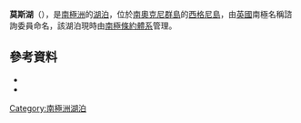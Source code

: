 {{coord|60|42|S|45|37|W|source:GNIS|display=title}}

'''莫斯湖'''（{{lang-en|Moss Lake}}），是[[南極洲|南極洲]]的[[湖泊|湖泊]]，位於[[南奧克尼群島|南奧克尼群島]]的[[西格尼島|西格尼島]]，由[[英國|英國]]南極名稱諮詢委員命名，該湖泊現時由[[南極條約體系|南極條約體系]]管理。

==參考資料==
*{{cite gnis | type = antarid | id = 10313| name = Moss Lake | accessdate = 2013-11-11}}
*{{usgs-gazetteer|id=10313}}

{{Antarctica-geo-stub}}
[[Category:南極洲湖泊|Category:南極洲湖泊]]
